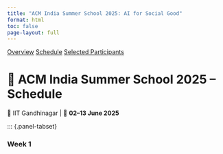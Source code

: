 ```yaml
---
title: "ACM India Summer School 2025: AI for Social Good"
format: html
toc: false
page-layout: full
---
```


::: {.event-navigation}
[Overview](index.qmd)
[Schedule](schedule.qmd)
[Selected Participants](selected.qmd)
:::



# 📅 ACM India Summer School 2025 – Schedule  
📍 IIT Gandhinagar | 📆 **02–13 June 2025**

::: {.panel-tabset}

### Week 1  